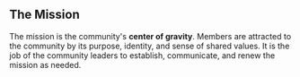 
## The Mission

The mission is the community's **center of gravity**.
Members are attracted to the community by its purpose, identity, and
sense of shared values.
It is the job of the community leaders
to establish, communicate, and renew the mission as needed.

